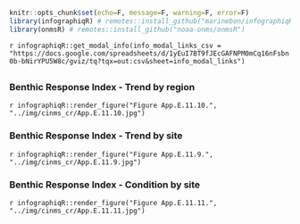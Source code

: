 ```r
knitr::opts_chunk$set(echo=F, message=F, warning=F, error=F)
library(infographiqR) # remotes::install_github("marinebon/infographiqR") 
library(onmsR) # remotes::install_github("noaa-onms/onmsR")
```

`r infographiqR::get_modal_info(info_modal_links_csv = "https://docs.google.com/spreadsheets/d/1yEuI7BT9fJEcGAFNPM0mCq16nFsbn0b-bNirYPU5W8c/gviz/tq?tqx=out:csv&sheet=info_modal_links")`

## {.tabset}

### Benthic Response Index - Trend by region

`r infographiqR::render_figure("Figure App.E.11.10.", "../img/cinms_cr/App.E.11.10.jpg")`

### Benthic Response Index - Trend by site

`r infographiqR::render_figure("Figure App.E.11.9.", "../img/cinms_cr/App.E.11.9.jpg")`

### Benthic Response Index - Condition by site

`r infographiqR::render_figure("Figure App.E.11.11.", "../img/cinms_cr/App.E.11.11.jpg")`
